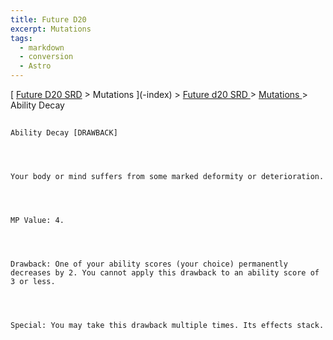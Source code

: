 ```yaml
---
title: Future D20
excerpt: Mutations
tags:
  - markdown
  - conversion
  - Astro
---
```







[
[Future D20 SRD]( / ) > Mutations
     ](-index)
     >
     [
      Future d20 SRD
     ](future-d20-srd-index)
     >
     [
      Mutations
     ](future-d20-srd-mutations-index)
     > Ability Decay
    




## 
    Ability Decay [DRAWBACK]
   



    Your body or mind suffers from some marked deformity or deterioration.
   



    MP Value: 4.
   



    Drawback: One of your ability scores (your choice) permanently decreases by 2. You cannot apply this drawback to an ability score of 3 or less.
   



    Special: You may take this drawback multiple times. Its effects stack.
   





